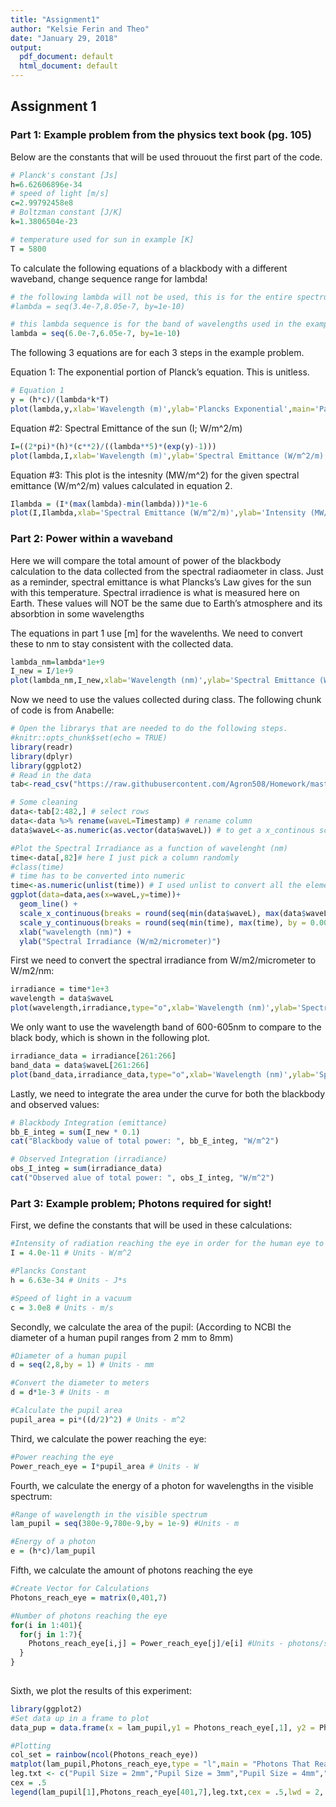 ```yaml
---
title: "Assignment1"
author: "Kelsie Ferin and Theo"
date: "January 29, 2018"
output:
  pdf_document: default
  html_document: default
---
```



## Assignment 1 

### Part 1: Example problem from the physics text book (pg. 105)

Below are the constants that will be used throuout the first part of the code.
```r
# Planck's constant [Js]
h=6.62606896e-34
# speed of light [m/s]
c=2.99792458e8 
# Boltzman constant [J/K]
k=1.3806504e-23 

# temperature used for sun in example [K]
T = 5800
```

To calculate the following equations of a blackbody with a different waveband, change sequence range for lambda!
```r
# the following lambda will not be used, this is for the entire spectrum of visible light
#lambda = seq(3.4e-7,8.05e-7, by=1e-10)

# this lambda sequence is for the band of wavelengths used in the example problem [m]
lambda = seq(6.0e-7,6.05e-7, by=1e-10)
```

The following 3 equations are for each 3 steps in the example problem. 

Equation 1: The exponential portion of Planck's equation. This is unitless.
```r
# Equation 1
y = (h*c)/(lambda*k*T)
plot(lambda,y,xlab='Wavelength (m)',ylab='Plancks Exponential',main='Part #1: Equation 1')
```

Equation #2: Spectral Emittance of the sun (I; W/m^2/m)
```r
I=((2*pi)*(h)*(c**2)/((lambda**5)*(exp(y)-1)))
plot(lambda,I,xlab='Wavelength (m)',ylab='Spectral Emittance (W/m^2/m)',main='Part #1: Equation 2')
```

Equation #3: This plot is the intesnity (MW/m^2) for the given spectral emittance (W/m^2/m) values calculated in equation 2.
```r
Ilambda = (I*(max(lambda)-min(lambda)))*1e-6
plot(I,Ilambda,xlab='Spectral Emittance (W/m^2/m)',ylab='Intensity (MW/m^2)',main='Part #1: Equation 3')
```

### Part 2: Power within a waveband
Here we will compare the total amount of power of the blackbody calculation to the data collected from the spectral radiaometer in class. 
Just as a reminder, spectral emittance is what Plancks's Law gives for the sun with this temperature. Spectral irradience is what is measured here on Earth. These values will NOT be the same due to Earth's atmosphere and its absorbtion in some wavelengths

The equations in part 1 use [m] for the wavelenths. We need to convert these to nm to stay consistent with the collected data. 
```r
lambda_nm=lambda*1e+9
I_new = I/1e+9
plot(lambda_nm,I_new,xlab='Wavelength (nm)',ylab='Spectral Emittance (W/m^2/nm)',main='Part #2: Equation 1')
```

Now we need to use the values collected during class. The following chunk of code is from Anabelle:

```r
# Open the librarys that are needed to do the following steps. 
#knitr::opts_chunk$set(echo = TRUE)
library(readr)
library(dplyr)
library(ggplot2)
# Read in the data
tab<-read_csv("https://raw.githubusercontent.com/Agron508/Homework/master/SS-110_1010_12918noon.csv")
```

```r
# Some cleaning
data<-tab[2:482,] # select rows
data<-data %>% rename(waveL=Timestamp) # rename column 
data$waveL<-as.numeric(as.vector(data$waveL)) # to get a x_continous scale, data need to be numeric not factor

#Plot the Spectral Irradiance as a function of wavelenght (nm)
time<-data[,82]# here I just pick a column randomly
#class(time)
# time has to be converted into numeric 
time<-as.numeric(unlist(time)) # I used unlist to convert all the element to a single numeric vector
ggplot(data=data,aes(x=waveL,y=time))+
  geom_line() +
  scale_x_continuous(breaks = round(seq(min(data$waveL), max(data$waveL), by = 100),1)) +
  scale_y_continuous(breaks = round(seq(min(time), max(time), by = 0.005),1)) +
  xlab("wavelength (nm)") +
  ylab("Spectral Irradiance (W/m2/micrometer)")
```


First we need to convert the spectral irradiance from W/m2/micrometer to W/m2/nm:
```r
irradiance = time*1e+3
wavelength = data$waveL
plot(wavelength,irradiance,type="o",xlab='Wavelength (nm)',ylab='Spectral Irradiance (W/m^2/nm)',main='Part #2: Collected Data')
```

We only want to use the wavelength band  of 600-605nm to compare to the black body, which is shown in the following plot. 
```r
irradiance_data = irradiance[261:266]
band_data = data$waveL[261:266]
plot(band_data,irradiance_data,type="o",xlab='Wavelength (nm)',ylab='Spectral Irradiance (W/m^2/nm)',main='Part #2: Collected Data')
```

Lastly, we need to integrate the area under the curve for both the blackbody and observed values:
```r
# Blackbody Integration (emittance)
bb_E_integ = sum(I_new * 0.1)
cat("Blackbody value of total power: ", bb_E_integ, "W/m^2")
```
```r
# Observed Integration (irradiance)
obs_I_integ = sum(irradiance_data)
cat("Observed alue of total power: ", obs_I_integ, "W/m^2")

```

### Part 3: Example problem; Photons required for sight!

First, we define the constants that will be used in these calculations:
```r
#Intensity of radiation reaching the eye in order for the human eye to percieve light.
I = 4.0e-11 # Units - W/m^2

#Plancks Constant 
h = 6.63e-34 # Units - J*s

#Speed of light in a vacuum
c = 3.0e8 # Units - m/s
```
Secondly, we calculate the area of the pupil:
(According to NCBI the diameter of a human pupil ranges from 2 mm to 8mm)

```r

#Diameter of a human pupil
d = seq(2,8,by = 1) # Units - mm

#Convert the diameter to meters
d = d*1e-3 # Units - m 

#Calculate the pupil area
pupil_area = pi*((d/2)^2) # Units - m^2


```

Third, we calculate the power reaching the eye:

```r

#Power reaching the eye
Power_reach_eye = I*pupil_area # Units - W
```
Fourth, we calculate the energy of a photon for wavelengths in the visible spectrum:

```r

#Range of wavelength in the visible spectrum
lam_pupil = seq(380e-9,780e-9,by = 1e-9) #Units - m

#Energy of a photon
e = (h*c)/lam_pupil

```
Fifth, we calculate the amount of photons reaching the eye
```r

#Create Vector for Calculations
Photons_reach_eye = matrix(0,401,7)

#Number of photons reaching the eye
for(i in 1:401){
  for(j in 1:7){
    Photons_reach_eye[i,j] = Power_reach_eye[j]/e[i] #Units - photons/s
  }
}
  

```
Sixth, we plot the results of this experiment:

```r
library(ggplot2)
#Set data up in a frame to plot
data_pup = data.frame(x = lam_pupil,y1 = Photons_reach_eye[,1], y2 = Photons_reach_eye[,2], y3 = Photons_reach_eye[,3], y4 = Photons_reach_eye[,4], y5 = Photons_reach_eye[,5], y6 = Photons_reach_eye[,6], y7 = Photons_reach_eye[,7])

#Plotting 
col_set = rainbow(ncol(Photons_reach_eye))
matplot(lam_pupil,Photons_reach_eye,type = "l",main = "Photons That Reach The Human Eye at Different Wavelengths with Different Pupil Sizes",cex.main = .8,xlab = "Wavelength (m)",ylab = "Number of Photons",lty = "solid", lwd = "2",col = col_set)
leg.txt <- c("Pupil Size = 2mm","Pupil Size = 3mm","Pupil Size = 4mm","Pupil Size = 5mm","Pupil Size = 6mm","Pupil Size = 7mm","Pupil Size = 8mm")
cex = .5
legend(lam_pupil[1],Photons_reach_eye[401,7],leg.txt,cex = .5,lwd = 2, col = col_set)
```







